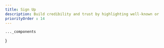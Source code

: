 ```yaml
---
title: Sign Up
description: Build credibility and trust by highlighting well-known or reputable brands that are connected to your business.
priorityOrder : 14
---
```



    ..._components
}

<BlockPreview
    title="Sign Up 1"
    src="/blocks-preview/signup/signup1"
    code={signupCode1}
    client:visible
/>

<BlockPreview
    title="Sign Up 2"
    src="/blocks-preview/signup/signup2"
    code={signupCode2}
    client:visible
/>

<BlockPreview
    title="Sign Up 3"
    src="/blocks-preview/signup/signup3"
    code={signupCode3}
    client:visible
/>